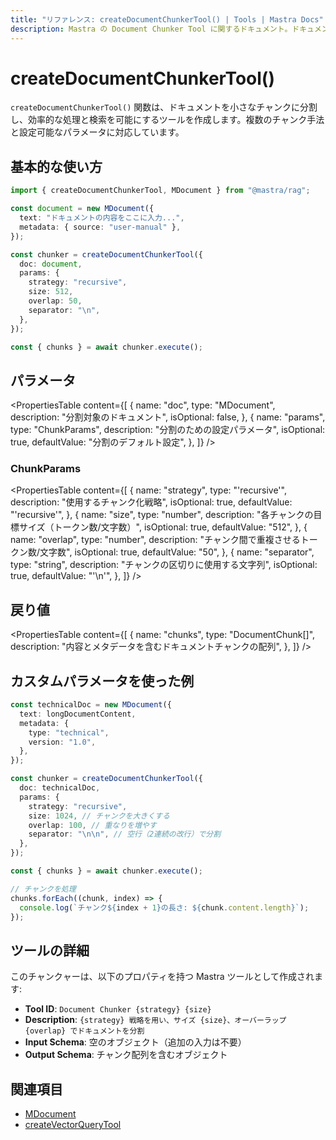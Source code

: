 ```yaml
---
title: "リファレンス: createDocumentChunkerTool() | Tools | Mastra Docs"
description: Mastra の Document Chunker Tool に関するドキュメント。ドキュメントを小さなチャンクに分割し、効率的な処理と検索を可能にします。
---
```


# createDocumentChunkerTool()

`createDocumentChunkerTool()` 関数は、ドキュメントを小さなチャンクに分割し、効率的な処理と検索を可能にするツールを作成します。複数のチャンク手法と設定可能なパラメータに対応しています。

## 基本的な使い方

```typescript
import { createDocumentChunkerTool, MDocument } from "@mastra/rag";

const document = new MDocument({
  text: "ドキュメントの内容をここに入力...",
  metadata: { source: "user-manual" },
});

const chunker = createDocumentChunkerTool({
  doc: document,
  params: {
    strategy: "recursive",
    size: 512,
    overlap: 50,
    separator: "\n",
  },
});

const { chunks } = await chunker.execute();
```


## パラメータ

<PropertiesTable
  content={[
    {
      name: "doc",
      type: "MDocument",
      description: "分割対象のドキュメント",
      isOptional: false,
    },
    {
      name: "params",
      type: "ChunkParams",
      description: "分割のための設定パラメータ",
      isOptional: true,
      defaultValue: "分割のデフォルト設定",
    },
  ]}
/>

### ChunkParams

<PropertiesTable
  content={[
    {
      name: "strategy",
      type: "'recursive'",
      description: "使用するチャンク化戦略",
      isOptional: true,
      defaultValue: "'recursive'",
    },
    {
      name: "size",
      type: "number",
      description: "各チャンクの目標サイズ（トークン数/文字数）",
      isOptional: true,
      defaultValue: "512",
    },
    {
      name: "overlap",
      type: "number",
      description: "チャンク間で重複させるトークン数/文字数",
      isOptional: true,
      defaultValue: "50",
    },
    {
      name: "separator",
      type: "string",
      description: "チャンクの区切りに使用する文字列",
      isOptional: true,
      defaultValue: "'\\n'",
    },
  ]}
/>

## 戻り値

<PropertiesTable
  content={[
    {
      name: "chunks",
      type: "DocumentChunk[]",
      description: "内容とメタデータを含むドキュメントチャンクの配列",
    },
  ]}
/>

## カスタムパラメータを使った例

```typescript
const technicalDoc = new MDocument({
  text: longDocumentContent,
  metadata: {
    type: "technical",
    version: "1.0",
  },
});

const chunker = createDocumentChunkerTool({
  doc: technicalDoc,
  params: {
    strategy: "recursive",
    size: 1024, // チャンクを大きくする
    overlap: 100, // 重なりを増やす
    separator: "\n\n", // 空行（2連続の改行）で分割
  },
});

const { chunks } = await chunker.execute();

// チャンクを処理
chunks.forEach((chunk, index) => {
  console.log(`チャンク${index + 1}の長さ: ${chunk.content.length}`);
});
```


## ツールの詳細

このチャンクャーは、以下のプロパティを持つ Mastra ツールとして作成されます:

- **Tool ID**: `Document Chunker {strategy} {size}`
- **Description**: `{strategy} 戦略を用い、サイズ {size}、オーバーラップ {overlap} でドキュメントを分割`
- **Input Schema**: 空のオブジェクト（追加の入力は不要）
- **Output Schema**: チャンク配列を含むオブジェクト

## 関連項目

- [MDocument](../rag/document.mdx)
- [createVectorQueryTool](./vector-query-tool)